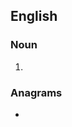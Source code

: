 ==English==

===Noun===
{{head|en|noun form}}

# {{plural of|en|infighter}}

===Anagrams===
* {{anagrams|en|a=efghiinrst|nightfires|reshifting}}